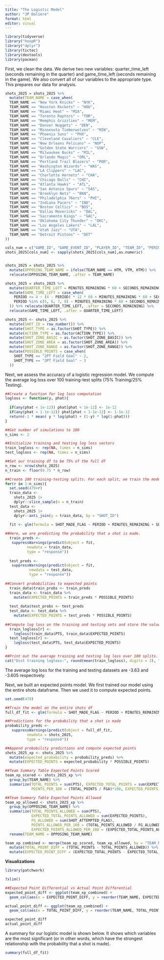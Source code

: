 ---
title: "The Logistic Model"
author: "JP Daliere"
format: html
editor: visual
---

```{r}
library(tidyverse)
library("hoopR")
library("dplyr")
library(tictoc)
library(devtools)
library(pacman)
```

First, we clean the data. We derive two new variables: quarter_time_left (seconds remaining in the quarter) and game_time_left (seconds remaining in the game). We also convert all of our variables to the appropriate type. This prepares our data for analysis.

```{r}

shots_2025 = shots_2025 %>% 
  mutate(TEAM_NAME = case_when(
  TEAM_NAME == "New York Knicks" ~ "NYK",
  TEAM_NAME == "Houston Rockets" ~ "HOU",
  TEAM_NAME == "Miami Heat" ~ "MIA",
  TEAM_NAME == "Toronto Raptors" ~ "TOR",
  TEAM_NAME == "Memphis Grizzlies" ~ "MEM",
  TEAM_NAME == "Denver Nuggets" ~ "DEN",
  TEAM_NAME == "Minnesota Timberwolves" ~ "MIN",
  TEAM_NAME == "Phoenix Suns" ~ "PHX",
  TEAM_NAME == "Cleveland Cavaliers" ~ "CLE",
  TEAM_NAME == "New Orleans Pelicans" ~ "NOP",
  TEAM_NAME == "Golden State Warriors" ~ "GSW",
  TEAM_NAME == "Milwaukee Bucks" ~ "MIL",
  TEAM_NAME == "Orlando Magic" ~ "ORL",
  TEAM_NAME == "Portland Trail Blazers" ~ "POR",
  TEAM_NAME == "Washington Wizards" ~ "WAS",
  TEAM_NAME == "LA Clippers" ~ "LAC",
  TEAM_NAME == "Charlotte Hornets" ~ "CHA",
  TEAM_NAME == "Chicago Bulls" ~ "CHI",
  TEAM_NAME == "Atlanta Hawks" ~ "ATL",
  TEAM_NAME == "San Antonio Spurs" ~ "SAS",
  TEAM_NAME == "Brooklyn Nets" ~ "BKN",
  TEAM_NAME == "Philadelphia 76ers" ~ "PHI",
  TEAM_NAME == "Indiana Pacers" ~ "IND",
  TEAM_NAME == "Boston Celtics" ~ "BOS",
  TEAM_NAME == "Dallas Mavericks" ~ "DAL",
  TEAM_NAME == "Sacramento Kings" ~ "SAC",
  TEAM_NAME == "Oklahoma City Thunder" ~ "OKC",
  TEAM_NAME == "Los Angeles Lakers" ~ "LAL",
  TEAM_NAME == "Utah Jazz" ~ "UTA",
  TEAM_NAME == "Detroit Pistons" ~ "DET"
)) 

cols_num = c("GAME_ID", "GAME_EVENT_ID", "PLAYER_ID", "TEAM_ID", "PERIOD", "SHOT_DISTANCE", "LOC_X", "LOC_Y", "SHOT_ATTEMPTED_FLAG","SHOT_MADE_FLAG", "MINUTES_REMAINING", "SECONDS_REMAINING")
shots_2025[cols_num] <- sapply(shots_2025[cols_num],as.numeric)


shots_2025 = shots_2025 %>% 
  mutate(OPPOSING_TEAM_NAME = ifelse(TEAM_NAME == HTM, VTM, HTM)) %>% 
  relocate(OPPOSING_TEAM_NAME, .after = TEAM_NAME)

shots_2025 = shots_2025 %>%
  mutate(QUARTER_TIME_LEFT = MINUTES_REMAINING * 60 + SECONDS_REMAINING) %>%
  mutate(GAME_TIME_LEFT = case_when(
    PERIOD <= 4 ~ (4 - PERIOD) * 12 * 60 + MINUTES_REMAINING * 60 + SECONDS_REMAINING,
    PERIOD %in% c(5, 6, 7, 8) ~ MINUTES_REMAINING * 60 + SECONDS_REMAINING
  )) %>% relocate(QUARTER_TIME_LEFT, .after = SECONDS_REMAINING) %>%
  relocate(GAME_TIME_LEFT, .after = QUARTER_TIME_LEFT)

shots_2025 <- shots_2025 %>% 
  mutate(SHOT_ID = row_number()) %>% 
  mutate(SHOT_TYPE = as.factor(SHOT_TYPE)) %>%
  mutate(ACTION_TYPE = as.factor(ACTION_TYPE)) %>% 
  mutate(SHOT_ZONE_BASIC = as.factor(SHOT_ZONE_BASIC)) %>% 
  mutate(SHOT_ZONE_AREA = as.factor(SHOT_ZONE_AREA)) %>% 
  mutate(SHOT_ZONE_RANGE = as.factor(SHOT_ZONE_RANGE)) %>% 
  mutate(POSSIBLE_POINTS = case_when(
    SHOT_TYPE == "2PT Field Goal" ~ 2,
    SHOT_TYPE == "3PT Field Goal" ~ 3
  ))
```

Next, we assess the accuracy of a logistic regression model. We compute the average log loss over 100 training-test splits (75% Training/25% Testing).

```{r}
##Create a function for log loss computation
logloss <- function(y, phat){
  
  if(any(phat < 1e-12)) phat[phat < 1e-12] <- 1e-12
  if(any(phat > 1-1e-12)) phat[phat > 1-1e-12] <- 1-1e-12
  return(-1 * mean( y * log(phat) + (1-y) * log(1-phat)))
}
```

```{r}
##Set number of simulations to 100
n_sims <- 2

##Initialize training and testing log loss vectors
train_logloss <- rep(NA, times = n_sims)
test_logloss <- rep(NA, times = n_sims)

##Set our training df to be 75% of the full df
n_row <- nrow(shots_2025)
n_train <- floor(0.75 * n_row)

##Create 100 training-testing splits. For each split, we train the model using the training df and make predictions on both the training and testing dataframes.
for(r in 1:n_sims){
  set.seed(479+r)
  train_data <-
    shots_2025 |>
    dplyr::slice_sample(n = n_train)
  test_data <-
    shots_2025 |>
    dplyr::anti_join(y = train_data, by = "SHOT_ID") 

  fit <- glm(formula = SHOT_MADE_FLAG ~ PERIOD + MINUTES_REMAINING + SECONDS_REMAINING + QUARTER_TIME_LEFT + GAME_TIME_LEFT + ACTION_TYPE + SHOT_TYPE + SHOT_ZONE_RANGE + SHOT_ZONE_AREA + SHOT_ZONE_BASIC + SHOT_DISTANCE + LOC_X + LOC_Y, data = train_data, family = binomial("logit"))
  
##Here, we are predicting the probability that a shot is made.
  train_preds <-
   suppressWarnings(predict(object = fit,
          newdata = train_data,
          type = "response"))
  
  test_preds <-
   suppressWarnings(predict(object = fit,
           newdata = test_data,
           type = "response"))
  
##Convert probabilities to expected points
  train_data$train_probs <- train_preds
  train_data <- train_data %>% 
    mutate(EXPECTED_POINTS = train_preds * POSSIBLE_POINTS)
  
  test_data$test_probs <- test_preds
  test_data <- test_data %>% 
    mutate(EXPECTED_POINTS = test_preds * POSSIBLE_POINTS)
  
##Compute log loss on the training and testing sets and store the values in the training and testing log loss vectors.
  train_logloss[r] <-
    logloss(train_data$PTS, train_data$EXPECTED_POINTS)
  test_logloss[r] <-
    logloss(test_data$PTS, test_data$EXPECTED_POINTS)
}

##Print out the average training and testing log loss over 100 splits.
cat("Dist training logloss:", round(mean(train_logloss), digits = 3), "\n"); cat("Dist testing logloss:", round(mean(test_logloss), digits = 3), "\n")
```

The average log loss for the training and testing datasets are -3.63 and -3.605 respectively.

Next, we built an expected points model. We first trained our model using the entire shots dataframe. Then we used it to compute expected points.

```{r}
set.seed(479)

##Train the model on the entire shots df
full_df_fit <- glm(formula = SHOT_MADE_FLAG ~ PERIOD + MINUTES_REMAINING + SECONDS_REMAINING + QUARTER_TIME_LEFT + GAME_TIME_LEFT + ACTION_TYPE + SHOT_TYPE + SHOT_ZONE_RANGE + SHOT_ZONE_AREA + SHOT_ZONE_BASIC + SHOT_DISTANCE + LOC_X + LOC_Y, data = shots_2025, family = binomial("logit"))

##Predictions for the probability that a shot is made
probability_preds <-
   suppressWarnings(predict(object = full_df_fit,
          newdata = shots_2025,
          type = "response"))

##Append probability predictions and compute expected points
shots_2025_xp <- shots_2025 %>% 
  mutate(expected_probability = probability_preds) %>% 
  mutate(EXPECTED_POINTS = expected_probability * POSSIBLE_POINTS)

##Team Summary Table Expected Points Scored
team_xp_scored <- shots_2025_xp %>%
  group_by(TEAM_NAME) %>% 
  summarize(TOTAL_POINTS = sum(PTS), EXPECTED_TOTAL_POINTS = sum(EXPECTED_POINTS), FGA = sum(SHOT_ATTEMPTED_FLAG), 
            POINTS_PER_100 = (TOTAL_POINTS / FGA)*100, EXPECTED_POINTS_PER_100 = (EXPECTED_TOTAL_POINTS / FGA)*100)

##Team Summary Table Expected Points Allowed
team_xp_allowed <- shots_2025_xp %>%
  group_by(OPPOSING_TEAM_NAME) %>% 
  summarize(TOTAL_POINTS_ALLOWED = sum(PTS), 
            EXPECTED_TOTAL_POINTS_ALLOWED = sum(EXPECTED_POINTS), 
            FG_ALLOWED = sum(SHOT_ATTEMPTED_FLAG), 
            POINTS_ALLOWED_PER_100 = (TOTAL_POINTS_ALLOWED / FG_ALLOWED)*100,
            EXPECTED_POINTS_ALLOWED_PER_100 = (EXPECTED_TOTAL_POINTS_ALLOWED / FG_ALLOWED)*100) %>% 
  rename(TEAM_NAME = OPPOSING_TEAM_NAME)

team_xp_combined <- merge(team_xp_scored, team_xp_allowed, by = "TEAM_NAME") %>% 
  mutate(TOTAL_POINT_DIFF = (TOTAL_POINTS - TOTAL_POINTS_ALLOWED)) %>% 
  mutate(EXPECTED_POINT_DIFF = (EXPECTED_TOTAL_POINTS - EXPECTED_TOTAL_POINTS_ALLOWED))
```

**Visualizations**

```{r}

library(patchwork)

?xlim()

##Expected Point Differential vs Actual Point Differential
expected_point_diff <- ggplot(team_xp_combined) + 
  geom_col(aes(x = EXPECTED_POINT_DIFF, y = reorder(TEAM_NAME, EXPECTED_POINT_DIFF)) , fill = "navy") + xlab("Expected Point Differential") + ylab("Team Name") + scale_x_continuous(breaks = seq(-2000, 1500, 250)) + ggtitle("Expected Point Differential by Team") + theme(plot.title = element_text(hjust = 0.5))

actual_point_diff <- ggplot(team_xp_combined) + 
  geom_col(aes(x = TOTAL_POINT_DIFF, y = reorder(TEAM_NAME, TOTAL_POINT_DIFF)), fill = "navy") + xlab("Actual Point Differential") + ylab("Team Name") + scale_x_continuous(breaks = seq(-2000, 1500, 250)) + ggtitle("Actual Point Differential by Team") + theme(plot.title = element_text(hjust = 0.5))

expected_point_diff
actual_point_diff


```

A summary for our logistic model is shown below. It shows which variables are the most significant (or in other words, which have the strongest relationship with the probability that a shot is made).

```{r}
summary(full_df_fit)
```

